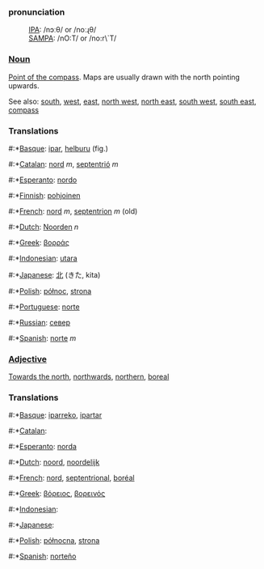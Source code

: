 ===pronunciation===
:[[International Phonetic Alphabet|IPA]]: /nɔːθ/ or /noːɻθ/
:[[SAMPA]]: /nO:T/ or /no:r\`T/

===[[Noun]]===

[[Point of the compass]]. Maps are usually drawn with the north pointing upwards.

See also: [[south]], [[west]], [[east]], [[north west]], [[north east]], [[south west]], [[south east]], [[compass]]

===Translations===
#:*[[Basque]]: [[ipar]], [[helburu]] (fig.)
#:*[[Catalan]]: [[nord]] ''m'', [[septentrió]] ''m''
#:*[[Esperanto]]: [[nordo]]
#:*[[Finnish]]: [[pohjoinen]]
#:*[[French]]: [[nord]] ''m'', [[septentrion]] ''m'' (old)
#:*[[Dutch]]: [[Noorden]] ''n''
#:*[[Greek]]: [[βορράς]]
#:*[[Indonesian]]: [[utara]]
#:*[[Japanese]]: [[北]] (きた, kita)
#:*[[Polish]]: [[północ]], [[strona]]
#:*[[Portuguese]]: [[norte]]
#:*[[Russian]]: [[север]]
#:*[[Spanish]]: [[norte]] ''m''

===[[Adjective]]===

[[Towards the north]], [[northwards]], [[northern]], [[boreal]]

===Translations===
#:*[[Basque]]: [[iparreko]], [[ipartar]]
#:*[[Catalan]]: [[]]
#:*[[Esperanto]]: [[norda]]
#:*[[Dutch]]: [[noord]], [[noordelijk]]
#:*[[French]]: [[nord]], [[septentrional]], [[boréal]]
#:*[[Greek]]: [[βόρειος]], [[βορεινός]]
#:*[[Indonesian]]: [[]]
#:*[[Japanese]]: [[]]
#:*[[Polish]]: [[północna]], [[strona]]
#:*[[Spanish]]: [[norteño]]